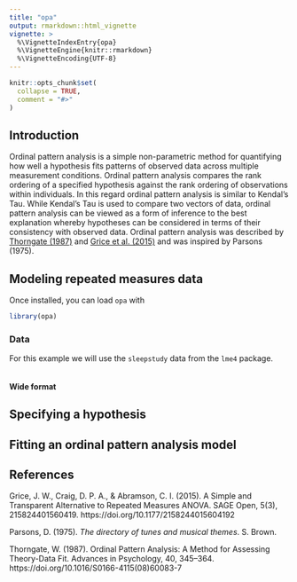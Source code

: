 ```yaml
---
title: "opa"
output: rmarkdown::html_vignette
vignette: >
  %\VignetteIndexEntry{opa}
  %\VignetteEngine{knitr::rmarkdown}
  %\VignetteEncoding{UTF-8}
---
```


```r
knitr::opts_chunk$set(
  collapse = TRUE,
  comment = "#>"
)
```

## Introduction

Ordinal pattern analysis is a simple non-parametric method for quantifying how well a hypothesis fits patterns of observed data across multiple measurement conditions. Ordinal pattern analysis compares the rank ordering of a specified hypothesis against the rank ordering of observations within individuals. In this regard ordinal pattern analysis is similar to Kendal's Tau. While Kendal's Tau is used to compare two vectors of data, ordinal pattern analysis can be viewed as a form of inference to the best explanation whereby hypotheses can be considered in terms of their consistency with observed data. Ordinal pattern analysis was described by [Thorngate (1987)](https://doi.org/10.1016/S0166-4115(08)60083-7) and [Grice et al. (2015)](https://doi.org/10.1177/2158244015604192) and was inspired by Parsons (1975).

## Modeling repeated measures data

Once installed, you can load `opa` with

```r
library(opa)
```

### Data

For this example we will use the `sleepstudy` data from the `lme4` package.

```r

```

#### Wide format

## Specifying a hypothesis

## Fitting an ordinal pattern analysis model

## References

Grice, J. W., Craig, D. P. A., & Abramson, C. I. (2015). A Simple and Transparent Alternative to Repeated Measures ANOVA. SAGE Open, 5(3), 215824401560419. https://doi.org/10.1177/2158244015604192

Parsons, D. (1975). _The directory of tunes and musical themes_. S. Brown.

Thorngate, W. (1987). Ordinal Pattern Analysis: A Method for Assessing Theory-Data Fit. Advances in Psychology, 40, 345–364. https://doi.org/10.1016/S0166-4115(08)60083-7



